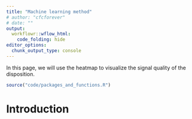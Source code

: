 ```yaml
---
title: "Machine learning method"
# author: "cfcforever"
# date: ""
output: 
  workflowr::wflow_html:
    code_folding: hide
editor_options:
  chunk_output_type: console
---
```


In this page, we will use the heatmap to visualize the signal quality of the disposition.

```r
source("code/packages_and_functions.R")
```


# Introduction




